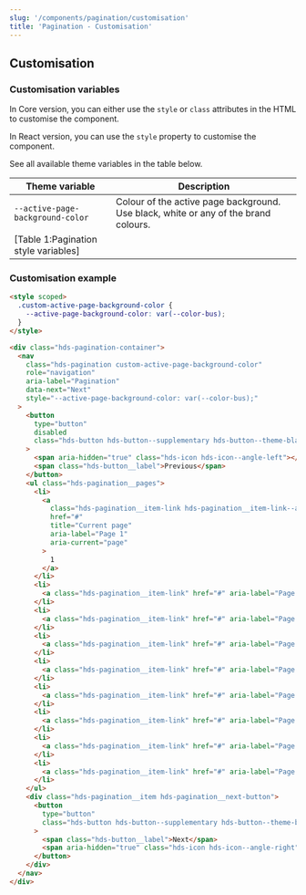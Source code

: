 ```yaml
---
slug: '/components/pagination/customisation'
title: 'Pagination - Customisation'
---
```




## Customisation

### Customisation variables

In Core version, you can either use the `style` or `class` attributes in the HTML to customise the component.

In React version, you can use the `style` property to customise the component.

See all available theme variables in the table below.

| Theme variable                       | Description                                                                         |
| ------------------------------------ | ----------------------------------------------------------------------------------- |
| `--active-page-background-color`     | Colour of the active page background. Use black, white or any of the brand colours. |
| [Table 1:Pagination style variables] |

### Customisation example

<Playground>

```html
<style scoped>
  .custom-active-page-background-color {
    --active-page-background-color: var(--color-bus);
  }
</style>

<div class="hds-pagination-container">
  <nav
    class="hds-pagination custom-active-page-background-color"
    role="navigation"
    aria-label="Pagination"
    data-next="Next"
    style="--active-page-background-color: var(--color-bus);"
  >
    <button
      type="button"
      disabled
      class="hds-button hds-button--supplementary hds-button--theme-black hds-pagination__button-prev"
    >
      <span aria-hidden="true" class="hds-icon hds-icon--angle-left"></span>
      <span class="hds-button__label">Previous</span>
    </button>
    <ul class="hds-pagination__pages">
      <li>
        <a
          class="hds-pagination__item-link hds-pagination__item-link--active"
          href="#"
          title="Current page"
          aria-label="Page 1"
          aria-current="page"
        >
          1
        </a>
      </li>
      <li>
        <a class="hds-pagination__item-link" href="#" aria-label="Page 2" title="Go to page 2"> 2 </a>
      </li>
      <li>
        <a class="hds-pagination__item-link" href="#" aria-label="Page 3" title="Go to page 3"> 3 </a>
      </li>
      <li>
        <a class="hds-pagination__item-link" href="#" aria-label="Page 4" title="Go to page 4"> 4 </a>
      </li>
      <li>
        <a class="hds-pagination__item-link" href="#" aria-label="Page 5" title="Go to page 5"> 5 </a>
      </li>
      <li>
        <a class="hds-pagination__item-link" href="#" aria-label="Page 6" title="Go to page 6"> 6 </a>
      </li>
      <li>
        <a class="hds-pagination__item-link" href="#" aria-label="Page 7" title="Go to page 7"> 7 </a>
      </li>
      <li>
        <a class="hds-pagination__item-link" href="#" aria-label="Page 8" title="Go to page 8"> 8 </a>
      </li>
      <li>
        <a class="hds-pagination__item-link" href="#" aria-label="Page 9" title="Go to page 9"> 9 </a>
      </li>
    </ul>
    <div class="hds-pagination__item hds-pagination__next-button">
      <button
        type="button"
        class="hds-button hds-button--supplementary hds-button--theme-black hds-pagination__button-next"
      >
        <span class="hds-button__label">Next</span>
        <span aria-hidden="true" class="hds-icon hds-icon--angle-right"></span>
      </button>
    </div>
  </nav>
</div>
```

</Playground>
